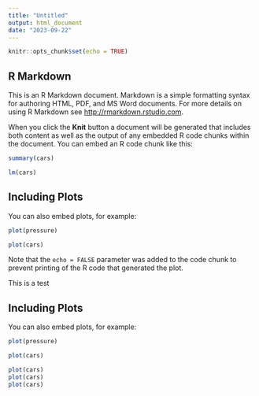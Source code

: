 ```yaml
---
title: "Untitled"
output: html_document
date: "2023-09-22"
---
```


```r
knitr::opts_chunk$set(echo = TRUE)
```

## R Markdown

This is an R Markdown document. Markdown is a simple formatting syntax for authoring HTML, PDF, and MS Word documents. For more details on using R Markdown see <http://rmarkdown.rstudio.com>.

When you click the **Knit** button a document will be generated that includes both content as well as the output of any embedded R code chunks within the document. You can embed an R code chunk like this:

```r
summary(cars)

lm(cars)


```

## Including Plots

You can also embed plots, for example:

```r

plot(pressure)

plot(cars)


```

Note that the `echo = FALSE` parameter was added to the code chunk to prevent printing of the R code that generated the plot.



This is a test


## Including Plots

You can also embed plots, for example:

```r

plot(pressure)

plot(cars)

plot(cars)
plot(cars)
plot(cars)


```